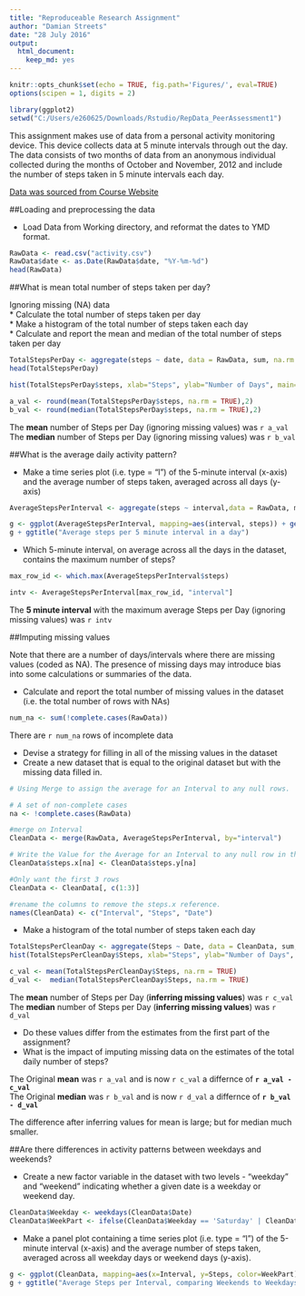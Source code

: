 ```yaml
---
title: "Reproduceable Research Assignment"
author: "Damian Streets"
date: "28 July 2016"
output: 
  html_document: 
    keep_md: yes
---
```


```r
knitr::opts_chunk$set(echo = TRUE, fig.path='Figures/', eval=TRUE)
options(scipen = 1, digits = 2)
```


```r
library(ggplot2)
setwd("C:/Users/e260625/Downloads/Rstudio/RepData_PeerAssessment1")
```

This assignment makes use of data from a personal activity monitoring device. This device collects data at 5 minute intervals through out the day. The data consists of two months of data from an anonymous individual collected during the months of October and November, 2012 and include the number of steps taken in 5 minute intervals each day.  

[Data was sourced from Course Website](https://d396qusza40orc.cloudfront.net/repdata%2Fdata%2Factivity.zip)  

##Loading and preprocessing the data  

* Load Data from Working directory, and reformat the dates to YMD format.  

```r
RawData <- read.csv("activity.csv")
RawData$date <- as.Date(RawData$date, "%Y-%m-%d")
head(RawData)
```

##What is mean total number of steps taken per day?

Ignoring missing (NA) data   
* Calculate the total number of steps taken per day  
* Make a histogram of the total number of steps taken each day  
* Calculate and report the mean and median of the total number of steps taken per day  

```r
TotalStepsPerDay <- aggregate(steps ~ date, data = RawData, sum, na.rm = TRUE)
head(TotalStepsPerDay)
```


```r
hist(TotalStepsPerDay$steps, xlab="Steps", ylab="Number of Days", main="Frequency of each Daily Step Total", col="purple")
```

```r
a_val <- round(mean(TotalStepsPerDay$steps, na.rm = TRUE),2)
b_val <- round(median(TotalStepsPerDay$steps, na.rm = TRUE),2)
```

The **mean** number of Steps per Day (ignoring missing values) was `r a_val`  
The **median** number of Steps per Day (ignoring missing values) was `r b_val`  

##What is the average daily activity pattern?  

* Make a time series plot (i.e. type = "l") of the 5-minute interval (x-axis) and the average number of steps taken, averaged across all days (y-axis)

```r
AverageStepsPerInterval <- aggregate(steps ~ interval,data = RawData, mean, na.rm = TRUE)

g <- ggplot(AverageStepsPerInterval, mapping=aes(interval, steps)) + geom_line(colour="purple", size=1)
g + ggtitle("Average steps per 5 minute interval in a day")

```

* Which 5-minute interval, on average across all the days in the dataset, contains the maximum number of steps?

```r
max_row_id <- which.max(AverageStepsPerInterval$steps)

intv <- AverageStepsPerInterval[max_row_id, "interval"]
```

The **5 minute interval** with the maximum average Steps per Day (ignoring missing values) was `r intv`    

##Imputing missing values

Note that there are a number of days/intervals where there are missing values (coded as NA). The presence of missing days may introduce bias into some calculations or summaries of the data.  

* Calculate and report the total number of missing values in the dataset (i.e. the total number of rows with NAs)  

```r
num_na <- sum(!complete.cases(RawData))
```

There are `r num_na` rows of incomplete data  

* Devise a strategy for filling in all of the missing values in the dataset  
* Create a new dataset that is equal to the original dataset but with the missing data filled in.  

```r
# Using Merge to assign the average for an Interval to any null rows. 

# A set of non-complete cases
na <- !complete.cases(RawData)

#merge on Interval
CleanData <- merge(RawData, AverageStepsPerInterval, by="interval")

# Write the Value for the Average for an Interval to any null row in the Original Data set.
CleanData$steps.x[na] <- CleanData$steps.y[na]

#Only want the first 3 rows
CleanData <- CleanData[, c(1:3)]

#rename the columns to remove the steps.x reference.
names(CleanData) <- c("Interval", "Steps", "Date")
```

* Make a histogram of the total number of steps taken each day

```r
TotalStepsPerCleanDay <- aggregate(Steps ~ Date, data = CleanData, sum, na.rm = TRUE)
hist(TotalStepsPerCleanDay$Steps, xlab="Steps", ylab="Number of Days", main="Freq of  Daily Step Total (nulls assigned average for the Interval)", col="purple")
```


```r
c_val <- mean(TotalStepsPerCleanDay$Steps, na.rm = TRUE)
d_val <-  median(TotalStepsPerCleanDay$Steps, na.rm = TRUE)
```

The **mean** number of Steps per Day (**inferring missing values**) was `r c_val`   
The **median** number of Steps per Day (**inferring missing values**) was `r d_val`    

* Do these values differ from the estimates from the first part of the assignment?  
* What is the impact of imputing missing data on the estimates of the total daily number of steps?  

The Original **mean** was `r a_val` and is now `r c_val` a differnce of **`r a_val - c_val ` **  
The Original **median** was `r b_val` and is now `r d_val` a differnce of **`r b_val - d_val ` **

The difference after inferring values for mean is large; but for median much smaller.  

##Are there differences in activity patterns between weekdays and weekends?

* Create a new factor variable in the dataset with two levels - "weekday" and "weekend" indicating whether a given date is a weekday or weekend day.  

```r
CleanData$Weekday <- weekdays(CleanData$Date) 
CleanData$WeekPart <- ifelse(CleanData$Weekday == 'Saturday' | CleanData$Weekday == 'Sunday', 'weekend', 'weekday')
```

* Make a panel plot containing a time series plot (i.e. type = "l") of the 5-minute interval (x-axis) and the average number of steps taken, averaged across all weekday days or weekend days (y-axis).

```r
g <- ggplot(CleanData, mapping=aes(x=Interval, y=Steps, color=WeekPart)) + geom_line(colour="purple") + facet_wrap(~WeekPart, ncol=1, nrow=2)
g + ggtitle("Average Steps per Interval, comparing Weekends to Weekdays")
```


